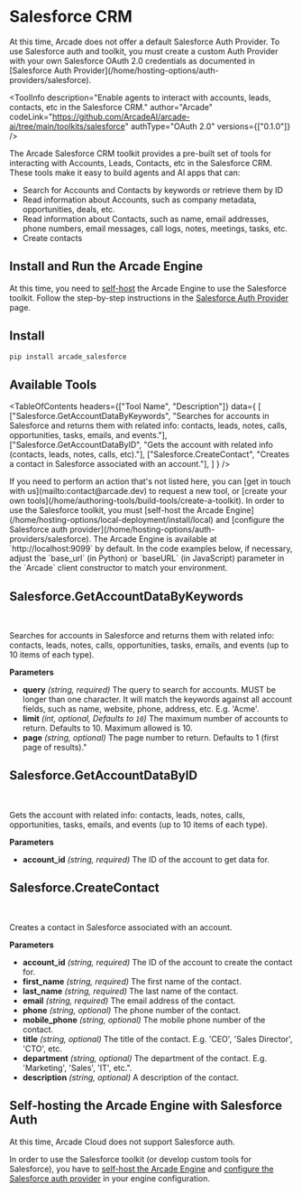 # Salesforce CRM


<Note>
  At this time, Arcade does not offer a default Salesforce Auth Provider. To use
  Salesforce auth and toolkit, you must create a custom Auth Provider with your own
  Salesforce OAuth 2.0 credentials as documented in [Salesforce Auth Provider](/home/hosting-options/auth-providers/salesforce).
</Note>

<ToolInfo
  description="Enable agents to interact with accounts, leads, contacts, etc in the Salesforce CRM."
  author="Arcade"
  codeLink="https://github.com/ArcadeAI/arcade-ai/tree/main/toolkits/salesforce"
  authType="OAuth 2.0"
  versions={["0.1.0"]}
/>

<Badges repo="arcadeai/arcade_salesforce" />

The Arcade Salesforce CRM toolkit provides a pre-built set of tools for interacting with Accounts, Leads, Contacts, etc in the Salesforce CRM. These tools make it easy to build agents and AI apps that can:

- Search for Accounts and Contacts by keywords or retrieve them by ID
- Read information about Accounts, such as company metadata, opportunities, deals, etc.
- Read information about Contacts, such as name, email addresses, phone numbers, email messages, call logs, notes, meetings, tasks, etc.
- Create contacts

## Install and Run the Arcade Engine

At this time, you need to [self-host](/home/hosting-options/auth-providers/salesforce) the Arcade Engine to use the Salesforce toolkit. Follow the step-by-step instructions in the [Salesforce Auth Provider](/home/hosting-options/auth-providers/salesforce) page.

## Install

```bash
pip install arcade_salesforce
```

## Available Tools

<TableOfContents
  headers={["Tool Name", "Description"]}
  data={
    [
      ["Salesforce.GetAccountDataByKeywords", "Searches for accounts in Salesforce and returns them with related info: contacts, leads, notes, calls, opportunities, tasks, emails, and events."],
      ["Salesforce.GetAccountDataByID", "Gets the account with related info (contacts, leads, notes, calls, etc)."],
      ["Salesforce.CreateContact", "Creates a contact in Salesforce associated with an account."],
    ]
  }
/>

<Tip>
  If you need to perform an action that's not listed here, you can [get in touch
  with us](mailto:contact@arcade.dev) to request a new tool, or [create your
  own tools](/home/authoring-tools/build-tools/create-a-toolkit).
</Tip>

<Note>
  In order to use the Salesforce toolkit, you must [self-host the Arcade Engine](/home/hosting-options/local-deployment/install/local) and [configure the Salesforce auth provider](/home/hosting-options/auth-providers/salesforce). The Arcade Engine is available at `http://localhost:9099` by default. In the code examples below, if necessary, adjust the `base_url` (in Python) or `baseURL` (in JavaScript) parameter in the `Arcade` client constructor to match your environment.
</Note>

## Salesforce.GetAccountDataByKeywords

<br />
<TabbedCodeBlock
  tabs={[
    {
      label: "Call the Tool Directly",
      content: {
        Python: ["/examples/integrations/toolkits/salesforce/get_account_data_by_keywords_example_call_tool.py"],
        JavaScript: ["/examples/integrations/toolkits/salesforce/get_account_data_by_keywords_example_call_tool.js"],
      },
    },
    {
      label: "Execute the Tool with OpenAI",
      content: {
        Python: ["/examples/integrations/toolkits/salesforce/get_account_data_by_keywords_example_llm_oai.py"],
        JavaScript: ["/examples/integrations/toolkits/salesforce/get_account_data_by_keywords_example_llm_oai.js"],
      },
    },
  ]}
/>

Searches for accounts in Salesforce and returns them with related info: contacts, leads, notes, calls, opportunities, tasks, emails, and events (up to 10 items of each type).

**Parameters**

- **query** _(string, required)_ The query to search for accounts. MUST be longer than one character. It will match the keywords against all account fields, such as name, website, phone, address, etc. E.g. 'Acme'.
- **limit** _(int, optional, Defaults to `10`)_ The maximum number of accounts to return. Defaults to 10. Maximum allowed is 10.
- **page** _(string, optional)_ The page number to return. Defaults to 1 (first page of results)."


## Salesforce.GetAccountDataByID

<br />
<TabbedCodeBlock
  tabs={[
    {
      label: "Call the Tool Directly",
      content: {
        Python: ["/examples/integrations/toolkits/salesforce/get_account_data_by_id_example_call_tool.py"],
        JavaScript: ["/examples/integrations/toolkits/salesforce/get_account_data_by_id_example_call_tool.js"],
      },
    },
    {
      label: "Execute the Tool with OpenAI",
      content: {
        Python: ["/examples/integrations/toolkits/salesforce/get_account_data_by_id_example_llm_oai.py"],
        JavaScript: ["/examples/integrations/toolkits/salesforce/get_account_data_by_id_example_llm_oai.js"],
      },
    },
  ]}
/>

Gets the account with related info: contacts, leads, notes, calls, opportunities, tasks, emails, and events (up to 10 items of each type).

**Parameters**

- **account_id** _(string, required)_ The ID of the account to get data for.

## Salesforce.CreateContact

<br />
<TabbedCodeBlock
  tabs={[
    {
      label: "Call the Tool Directly",
      content: {
        Python: ["/examples/integrations/toolkits/salesforce/create_contact_example_call_tool.py"],
        JavaScript: ["/examples/integrations/toolkits/salesforce/create_contact_example_call_tool.js"],
      },
    },
    {
      label: "Execute the Tool with OpenAI",
      content: {
        Python: ["/examples/integrations/toolkits/salesforce/create_contact_example_llm_oai.py"],
        JavaScript: ["/examples/integrations/toolkits/salesforce/create_contact_example_llm_oai.js"],
      },
    },
  ]}
/>

Creates a contact in Salesforce associated with an account.

**Parameters**

- **account_id** _(string, required)_ The ID of the account to create the contact for.
- **first_name** _(string, required)_ The first name of the contact.
- **last_name** _(string, required)_ The last name of the contact.
- **email** _(string, required)_ The email address of the contact.
- **phone** _(string, optional)_ The phone number of the contact.
- **mobile_phone** _(string, optional)_ The mobile phone number of the contact.
- **title** _(string, optional)_ The title of the contact. E.g. 'CEO', 'Sales Director', 'CTO', etc.
- **department** _(string, optional)_ The department of the contact. E.g. 'Marketing', 'Sales', 'IT', etc.".
- **description** _(string, optional)_ A description of the contact.


## Self-hosting the Arcade Engine with Salesforce Auth

At this time, Arcade Cloud does not support Salesforce auth.

In order to use the Salesforce toolkit (or develop custom tools for Salesforce), you have to [self-host the Arcade Engine](/home/hosting-options/local-deployment/install/local) and [configure the Salesforce auth provider](/home/hosting-options/auth-providers/salesforce) in your engine configuration.
